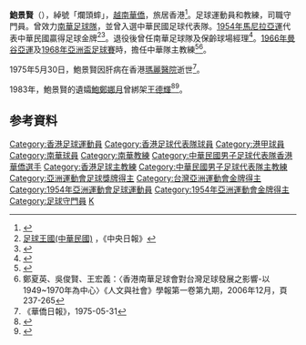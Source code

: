 {{MedalTableTop}}
{{MedalSport|男子[[足球|足球]]}}
{{MedalCountry|{{ROC}}}}
{{MedalCompetition|[[亞洲運動會|亞洲運動會]]}}
{{MedalGold|[[1954年亞洲運動會|1954年 馬尼拉]]|[[1954年亞洲運動會足球比賽|足球]]}}
{{MedalBottom}}

'''鮑景賢'''（{{bd|？||1975年|5月30日|catIdx=Pau, King Yin}}），綽號「爛頭蟀」，[[越南華僑|越南華僑]]，旅居香港<ref>{{Cite web|title=中越足球賽 球王論戰果|date=1954-05-03|accessdate=2020-04-01|publisher=聯合報|author=}}</ref>。足球運動員和教練，司職守門員。曾效力[[南華足球隊|南華足球隊]]，並曾入選中華民國足球代表隊。[[1954年亞洲運動會|1954年馬尼拉亞運]]代表中華民國贏得足球金牌<ref>[http://km.moc.gov.tw/myphoto/show.asp?categoryid=99 足球王國(中華民國)] {{webarchive|url=https://web.archive.org/web/20140514170740/http://km.moc.gov.tw/myphoto/show.asp?categoryid=99 |date=2014-05-14 }}，《中央日報》</ref><ref>{{Cite web|title=兩屆亞運金牌軍 赫赫名將在其中|date=1992-01-16|accessdate=2020-04-01|publisher=民生報|author=何長發}}</ref>。退役後曾任南華足球隊及保齡球場經理<ref>{{Cite web|title=港南華足隊 今返國訪問|date=1965-07-29|accessdate=2020-04-01|publisher=聯合報|author=}}</ref>。[[1966年亞洲運動會|1966年曼谷亞運]]及[[1968年亞洲盃足球賽|1968年亞洲盃足球賽]]時，擔任中華隊主教練<ref>{{Cite web|title=亞青杯亞洲杯足賽國腳 今天開始集訓|date=1968-04-05|accessdate=2020-04-01|publisher=聯合報|author=}}</ref><ref>鄭夏英、吳俊賢、王宏義：〈香港南華足球會對台灣足球發展之影響-以1949~1970年為中心〉《人文與社會》學報第一卷第九期，2006年12月，頁237-265</ref>。

1975年5月30日，鮑景賢因肝病在香港[[瑪麗醫院|瑪麗醫院]]逝世<ref>《華僑日報》，1975-05-31</ref>。

1983年，鮑景賢的遺孀[[鮑鄭娜月|鮑鄭娜月]]曾綁架[[王德輝|王德輝]]<ref>{{Cite web|title=匯款案主角鮑鄭娜月 在港經營旅遊業|date=1983-04-26|accessdate=2020-04-01|publisher=聯合報|author=}}</ref><ref>{{cite book|author=明報採編組|title=龔如心傳奇－－小甜甜一輩子的追尋|url=http://books.google.com/books?id=UTqxAAAAQBAJ&pg=PA34|year=2010|publisher=明報|isbn=978-988-8027-49-1|pages=34–}}</ref>。

==参考資料==
{{reflist}}

{{1954年亞洲運動會足球比賽中華民國參賽名單}}
{{1966年亞洲運動會足球比賽中華民國參賽名單}}
{{1968年亞洲盃足球賽中華民國參賽名單}}

{{DEFAULTSORT:Pau, King Yin}}
[[Category:香港足球運動員|Category:香港足球運動員]]
[[Category:香港足球代表隊球員|Category:香港足球代表隊球員]]
[[Category:港甲球員|Category:港甲球員]]
[[Category:南華球員|Category:南華球員]]
[[Category:南華教練|Category:南華教練]]
[[Category:中華民國男子足球代表隊香港華僑選手|Category:中華民國男子足球代表隊香港華僑選手]]
[[Category:香港足球主教練|Category:香港足球主教練]]
[[Category:中華民國男子足球代表隊主教練|Category:中華民國男子足球代表隊主教練]]
[[Category:亞洲運動會足球獎牌得主|Category:亞洲運動會足球獎牌得主]]
[[Category:台灣亞洲運動會金牌得主|Category:台灣亞洲運動會金牌得主]]
[[Category:1954年亞洲運動會足球運動員|Category:1954年亞洲運動會足球運動員]]
[[Category:1954年亞洲運動會金牌得主|Category:1954年亞洲運動會金牌得主]]
[[Category:足球守門員|Category:足球守門員]]
[[Category:鮑姓|K]]
